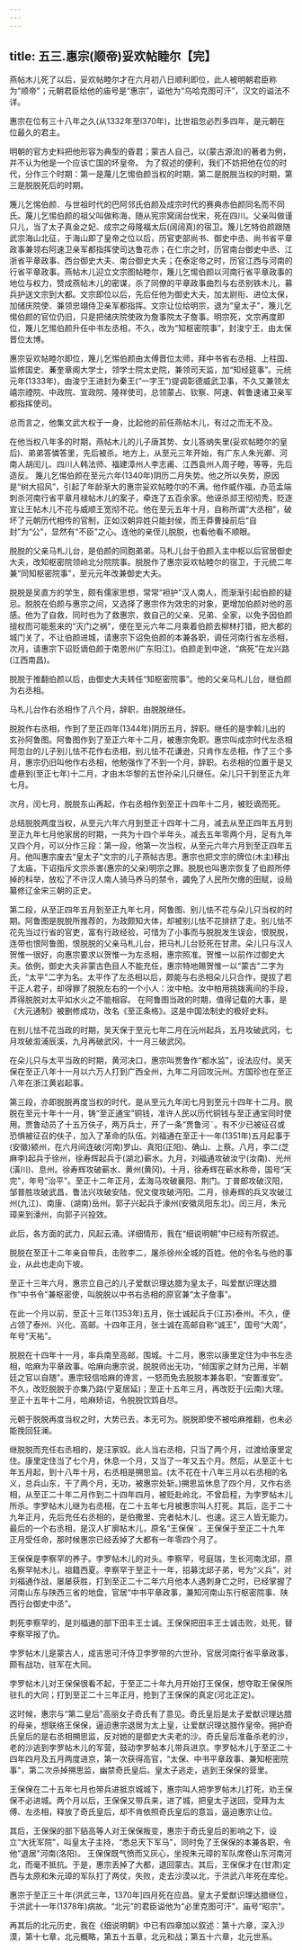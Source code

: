 ```yaml
---
---
---
```

title: 五三.惠宗(顺帝)妥欢帖睦尔【完】
---



燕帖木儿死了以后，妥欢帖睦尔才在六月初八日顺利即位，此人被明朝君臣称为“顺帝"；元朝君臣给他的庙号是“惠宗”，谥他为“乌哈克图可汗”，汉文的谥法不详。

惠宗在位有三十八年之久(从1332年至l370年)，比世祖忽必烈多四年，是元朝在位最久的君主。

明朝的官方史料把他形容为典型的昏君；蒙古人自己，以(蒙古源流)的著者为例，并不认为他是一个应该亡国的坏皇帝。 为了叙述的便利，我们不妨把他在位的时代，分作三个时期：第一是蔑儿乞惕伯颜当权的时期，第二是脱脱当权的时期，第三是脱脱死后的时期。

篾儿乞惕伯颜．与世祖时代的巴阿邻氏伯颜及成宗时代的赛典赤伯颜同名而不同氏。蔑儿乞惕伯颜的祖父叫做称海，随从宪宗窝阔台伐宋，死在四川。父亲叫做谨只儿，当了太子真金之妃、成宗之母隆福太后(阔阔真)的宿卫。篾儿乞特伯颜跟随武宗海山北征，于海山即了皇帝之位以后，历官吏部尚书、御史中丞、尚书省平章政事兼领右阿速卫亲军都指挥使司达鲁花赤；在仁宗之时，历官南台御史中丞、江浙省平章政事、西台御史大夫、南台御史大夫；在泰定帝之时，历官江西与河南的行省平章政事。燕帖木儿迎立文宗图帖睦尔，篾儿乞惕伯颜以河南行省平章政事的地位与权力，赞成燕帖木儿的密谋，杀了同僚的平章政事曲烈与右丞别铁木儿，募兵护送文宗到大都。文宗即位以后，先后任他为御史大夫，加太尉衔、进位太保，加储庆院使、兼领忠翊侍卫亲军都指挥。文宗让位给明宗，退为“皇太子"，篾儿乞惕伯颜的官位仍旧，只是把储庆院使政为詹事院太子詹事。明宗死，文宗再度即位，篾儿乞惕伯颜升任中书左丞相，不久，改为“知枢密院事”，封浚宁王，由太保晋位太博。

惠宗妥欢帖睦尔即位，篾儿乞惕伯颜由太傅晋位太师，拜中书省右丞相、上柱国、监修国史、蒹奎章阁大学士，领学士院太史院，兼领司天监，加“知经筵事”。元统元年(1333年)，由浚宁王进封为秦王(“一字王”)提调彰德威武卫事，不久又兼领太禧宗禋院、中政院、宣政院、隆祥使司，总领蒙占、钦察、阿速、斡鲁速诸卫亲军都指挥使司。

总而言之，他集文武大权于一身，比起他的前任燕帖木儿，有过之而无不及。

在他当权八年多的时期，燕帖木儿的儿子唐其势、女儿答纳失里(妥欢帖睦尔的皇后)、弟弟答憐答里，先后被杀。地方上，从至元三年开始，有广东人朱光卿、河南人胡闰儿、四川人韩法师、福建漳州人李志甫、江西袁州人周子睦，等等，先后造反。 篾儿乞惕伯颜在至元六年(1340年)阴历二月失势。他之所以失势，原因是“树大招风”，引起了年龄渐大的惠宗妥欢帖睦尔的不满。他作威作福，办范孟端刺杀河南行省平章月禄帖木儿的案子，牵连了五百余家。他诬杀郯王彻彻秃，贬逐宣让王帖木儿不花与威顺王宽彻不花。他在至元五年十月，自称所谓“大丞相"，破坏了元朝历代相传的官制，正如汉朝异姓只能封侯，而王莽曹操前后“自封”为“公"，显然有“不臣”之心。连他的亲侄儿脱脱，也看他看不顺眼。

脱脱的父亲马札儿台，是伯颜的同胞弟弟。马札儿台于伯颜入主中枢以后官居御史大夫，改知枢密院领岭北分院院事。脱脱作了惠宗妥欢帖睦尔的宿卫，于元统二年兼“同知枢密院事"，至元元年改兼御史大夫。

脱脱是吴直方的学生，颇有儒家思想，常常“袒护"汉人南人，而渐渐引起伯颜的疑忌。脱脱在伯颜与惠宗之间，又选择了惠宗作为效忠的对象，更增加伯颜对他的恶感。他为了自救，同时也为了救惠宗，救自己的父亲、兄弟、全家，以免予因伯颜擅权而可能惹来的“灭门之祸"，便在至元六年二月乘着伯颜去柳林打猎，把大都的城门关了，不让伯颜进城，请惠宗下诏免伯颜的本兼各职，调任河南行省左丞相，次月，请惠宗下诏贬谪伯颜于南恩州(广东阳江)。伯颜走到中途，“病死”在龙兴路(江西南昌)。

脱脱于推翻伯颜以后，由御史大夫转任“知枢密院事”。他的父亲马札儿台，继伯颜为右丞相。

马札儿台作右丞相作了八个月，辞职，由脱脱继任。

脱脱作右丞相，作到了至正四年(1344年)阴历五月，辞职。继任的是孛斡儿出的玄孙阿鲁图。阿鲁图作到了至正六年十二月，被惠宗免职。惠宗叫成宗时代左丞相阿忽台的儿子别儿怯不花作右丞相，别儿怯不花谦逊，只肯作左丞相，作了三个多月，惠宗仍旧叫他作右丞相，他勉强作了不到一个月，辞职。右丞相的位置于是又虚悬到(至正七年)十二月，才由木华黎的五世孙朵儿只继任。朵儿只干到至正九年七月。

次月，闰七月，脱脱东山再起，作右丞相作到至正十四年十二月，被贬谪而死。

总结脱脱两度当权，从至元六年六月到至正十四年十二月，减去从至正四年五月到至正九年七月他家居的时期，一共为十四个半年头，减去五年零两个月，足有九年又四个月，可以分作三段：第一段，他第一次当权，从至元六年六月到至正四年五月。他叫惠宗废去“皇太子”文宗的儿子燕帖古思。惠宗也把文宗的牌位(木主)移出了太庙，下诏指斥文宗杀害(惠宗的父亲)明宗之罪。脱脱也叫惠宗恢复了伯颜所停掉的科举，放松了不许汉人南人骑马养马的禁令，蠲免了人民所欠缴的田赋，设局纂修辽金宋三朝的正史。

第二段，从至正四年五月到至正九年七月，阿鲁图、别儿怯不花与朵儿只当权的时期。阿鲁图是脱脱所推荐的，为政颇知大体，却被别儿怯不花排挤了走。别儿怯不花先当过行省的官吏，富有行政经验，可惜为了小事而与脱脱发生误会，恨脱脱，连带也恨阿鲁图，恨脱脱的父亲马札儿台，把马札儿台贬死在甘肃。朵儿只与汉人贺惟一很好，向惠宗要求以贺惟一为左丞相，惠宗照准。贺惟一以前作过御史大夫。依例，御史大夫非蒙古色目人不能充任，惠宗特地赐贺惟一以“蒙古"二字为氏，“太平"二字为名。太平作了左丞相以后，颇能与右丞相朵儿只合作，提拔了若干正人君子，却得罪了脱脱左右的一个小人：汝中柏。汝中柏用挑拨离间的手段，弄得脱脱对太平如水火之不能相容。 在阿鲁图当政的时期，值得记载的大事，是《大元通制》被删修成功，改名《至正条格》。这是中国法制史的极好史料。

在别儿怯不花当政的时期，吴天保于至元七年二月在沅州起兵，五月攻破武冈，七月攻破溆浦辰溪，九月再破武冈，十一月三破武冈。

在朵儿只与太平当政的时期，黄河决口，惠宗叫贾鲁作“都水监"，设法应付。吴天保在至正八年十一月以六万人打到广西全州，九年二月回攻沅州。方国珍也在至正八年在浙江黄岩起事。

第三段，亦即脱脱再度当权的时代，是从至元九年闰七月到至元十四年十二月。脱脱在至元十年十一月，铸“至正通宝”铜钱，准许人民以历代铜钱与至正通宝同时使用。贾鲁动员了十五万伕子，两万兵士，开了一条“贾鲁河¨。有不少已被征召或恐惧被征召的伕子，加入了革命的队伍。刘福通在至正十一年(1351年)五月起事于(安徽)颍州，在六月间连破(河南)罗山、真阳(正阳)、确山、上蔡。八月，李二(芝麻李)起兵于徐州，徐寿辉起兵于(湖北)蕲水。九月，刘福通攻破汝宁(汝南)、光州(潢川)、息州。徐寿辉攻破蕲水、黄州(黄冈)。十月，徐寿辉在蕲水称帝，国号“天完"，年号“治平"。至正十二年正月，孟海马攻破襄阳、荆门。丁普郎攻破汉阳，邹普胜攻破武昌，鲁法兴攻破安陆，倪文俊攻破沔阳。二月，徐寿辉的兵又攻破江州(九江)、南康、(湖南)岳州。郭子兴起兵于濠州(安徽凤阳东北)。闰三月，朱元璋来到濠州，向郭子兴投效。

此后，各方面的武力，风起云涌。详细情形，我在“细说明朝”中已经有所叙述。

脱脱在至正十二年亲自带兵，击败李二，屠杀徐州全城的百姓。他的令名与他的事业，从此也走向下坡。

至正十三年六月，惠宗立自己的儿子爱猷识理达腊为皇太子，叫爱猷识理达腊作“中书令"兼枢密使，叫脱脱以中书右丞相的原官兼“太子詹事"。

在此一个月以前，至正十三年(1353年)五月，张士诚起兵于(江苏)泰州。不久，便占领了泰州、兴化、高邮。十四年正月，张士诚在高邮自称“诚王"，国号“大周”，年号“天祐"。

脱脱在十四年十一月，率兵南至高邮，围城。十二月，惠宗以康里定住为中书左丞相，哈麻为平章政事。哈麻向惠宗说，脱脱师出无功，“倾国家之财为己用，半朝廷之官以自随"。惠宗轻信哈麻的谗言，一怒而免去脱脱本兼各职，“安置淮安”。不久，改贬脱脱于亦集乃路(宁夏居延)；至正十五年三月，再改贬于(云南)大理。至正十五年十二月，哈麻矫诏，令脱脱饮鸩自尽。

元朝于脱脱再度当权之时，大势已去，本无可为。脱脱即使不被哈麻推翻，也未必能挽回狂澜。

继脱脱而充任右丞相的，是汪家奴。此人当右丞相，只当了两个月，过渡给康里定住。康里定住当了七个月，休息一个月，又当了一年又五个月。然后，从至正十七年五月起，到十八年十月，右丞相是搠思监。(太不花在十八年三月以右丞相的名义，总兵山东，干了两个月，无功，被惠宗处斩。)搠思监休息了四个月，又作右丞相，从至正二十年二月作到二十四年四月，被贬赴岭北，不曾启程，为孛罗帖木儿所杀。孛罗帖木儿继为右丞相，在二十五年七月被惠宗叫人打死。其后，迄于二十九年正月，先后充任右丞相的，是伯撒里、完者帖木儿、也速。这三人皆无能力。最后的一个右丞相，是汉人扩廓帖木儿，原名“王保保¨。王保保于至正二十九年正月受任命，那时候惠宗已经丢掉了大都有一年零四个月了。

王保保是李察罕的养子。孛罗帖木儿的对头。李察罕，号庭瑞，生长河南沈邱，原名察罕帖木儿，祖籍西夏。李察罕于至正十一年，招募沈邱子弟，号为“义兵”，对刘福通作战，屡屡获胜，打到至正二十二年六月他本人遇刺身亡之时，已经掌握了河南山东与陕西三省的地盘，官居“中书平章政事，兼知河南山东行枢密院事、陕西行台御史中丞”。

刺死李察罕的，是刘福通的部下田丰王士诚。王保保把田丰王士诚击败，处死，替李察罕报了仇。

孛罗帖木儿是蒙古人，成吉思可汗侍卫孛罗带的六世孙，官居河南行省平章政事，颇有战功，驻军在大同。

孛罗帖木儿对王保保很看不起，于至正二十年九月开始打王保保，想夺取王保保所驻扎的大同；打到至正二十三年正月，抢到了王保保的真定(河北正定)。

这时候，惠宗与“第二皇后"高丽女子奇氏有了意见。奇氏皇后是太子爱猷识理达腊的母亲，想联络王保保，逼迫惠宗退居为太上皇，让爱猷识理达腊作皇帝。拥护奇氏皇后的是右丞相搠思监，反对她的是御史大夫老的沙。奇氏皇后准备杀老的沙，老的沙逃到孛罗帖木儿的军营，鼓动孛罗帖本儿带兵进京。孛罗帖木儿于至正二十四年四月及五月两度进京，第一次获得高官，“太保、中书平章政事、兼知枢密院事"，第二次杀掉搠思监，幽禁奇氏皇后。皇太子逃走，逃到王保保的营里。

王保保在二十五年七月也带兵进抵京城城下，惠宗叫人把孛罗帖木儿打死，劝王保保不必进城。两个月以后，王保保又带兵来，进了城，把皇太子送回，受拜为太傅、左丞相，释放了奇氏皇后，却不肯依照奇氏皇后的意旨，逼迫惠宗让位。

其后，王保保的部下貊高等人对王保保叛变，惠宗于奇氏皇后的影响之下，设立“大抚军院"，叫皇太子主持，“悉总天下军马"，同时免了王保保的本兼各职，令他“退居"河南(洛阳)。 王保保既气愤而又灰心，坐视朱元璋的军队席卷山东河南河北，而毫不抵抗。于是，惠宗丢掉了大都，退回蒙古。其后，王保保才在(甘肃)定西与太原和朱元璋的军队打了两仗，失败，走去沙漠以北，于洪武八年死在库伦。

惠宗于至正三十年(洪武三年，1370年]四月死在应昌。皇太子爱猷识理达腊继位，于洪武十一年(1378年)病故。“北元”的君臣谥他为“必里克图可汗”，庙号“昭宗"。

再其后的北元历史，我在《细说明朝》中已有四章加以叙述：第十六章，深入沙漠，第十七章，北元概略，第五十五章，北元和战；第五十六章，北元世系。
